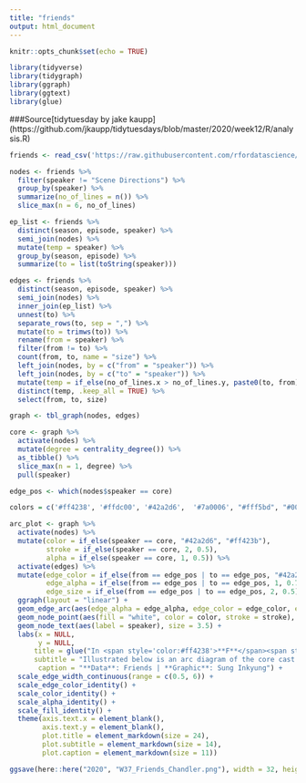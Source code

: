 ```yaml
---
title: "friends"
output: html_document
---
```


```r
knitr::opts_chunk$set(echo = TRUE)
```

```r
library(tidyverse)
library(tidygraph)
library(ggraph)
library(ggtext)
library(glue)
```
###Source[tidytuesday by jake kaupp] (https://github.com/jkaupp/tidytuesdays/blob/master/2020/week12/R/analysis.R)
```r
friends <- read_csv('https://raw.githubusercontent.com/rfordatascience/tidytuesday/master/data/2020/2020-09-08/friends.csv')
```


```r
nodes <- friends %>% 
  filter(speaker != "Scene Directions") %>% 
  group_by(speaker) %>% 
  summarize(no_of_lines = n()) %>% 
  slice_max(n = 6, no_of_lines)
```


```r
ep_list <- friends %>% 
  distinct(season, episode, speaker) %>% 
  semi_join(nodes) %>% 
  mutate(temp = speaker) %>% 
  group_by(season, episode) %>% 
  summarize(to = list(toString(speaker)))
```

```r
edges <- friends %>% 
  distinct(season, episode, speaker) %>% 
  semi_join(nodes) %>% 
  inner_join(ep_list) %>% 
  unnest(to) %>% 
  separate_rows(to, sep = ",") %>% 
  mutate(to = trimws(to)) %>% 
  rename(from = speaker) %>% 
  filter(from != to) %>% 
  count(from, to, name = "size") %>% 
  left_join(nodes, by = c("from" = "speaker")) %>% 
  left_join(nodes, by = c("to" = "speaker")) %>% 
  mutate(temp = if_else(no_of_lines.x > no_of_lines.y, paste0(to, from), paste0(from, to))) %>% 
  distinct(temp, .keep_all = TRUE) %>% 
  select(from, to, size)
```


```r
graph <- tbl_graph(nodes, edges)

core <- graph %>% 
  activate(nodes) %>% 
  mutate(degree = centrality_degree()) %>% 
  as_tibble() %>% 
  slice_max(n = 1, degree) %>% 
  pull(speaker)
```


```r
edge_pos <- which(nodes$speaker == core)
```

```r

colors = c('#ff4238', '#ffdc00', '#42a2d6',  '#7a0006', "#fff5bd", "#00007e")

arc_plot <- graph %>% 
  activate(nodes) %>% 
  mutate(color = if_else(speaker == core, "#42a2d6", "#ff423b"),
         stroke = if_else(speaker == core, 2, 0.5),
         alpha = if_else(speaker == core, 1, 0.5)) %>%
  activate(edges) %>% 
  mutate(edge_color = if_else(from == edge_pos | to == edge_pos, "#42a2d6", "#646881"),
         edge_alpha = if_else(from == edge_pos | to == edge_pos, 1, 0.7),
         edge_size = if_else(from == edge_pos | to == edge_pos, 2, 0.5)) %>% 
  ggraph(layout = "linear") + 
  geom_edge_arc(aes(edge_alpha = edge_alpha, edge_color = edge_color, edge_width = size), show.legend = FALSE) +
  geom_node_point(aes(fill = "white", color = color, stroke = stroke), shape = 21, size = 30) +
  geom_node_text(aes(label = speaker), size = 3.5) +
  labs(x = NULL,
       y = NULL,
      title = glue("In <span style='color:#ff4238'>**F**</span><span style='color:#ffdc00'>**r**</span><span style='color:#42a2d6'>**i**</span><span style='color:#7a0006'>**e**</span><span style='color:#fff5bd'>**n**</span><span style='color:#00007e'></span><span style='color:#ff4238'>**d**</span>**s**</span>, **Chandler Bing** is the Glue Binding The Main 5 Characters Together"),
      subtitle = "Illustrated below is an arc diagram of the core cast of characters in <span style='color:#ff4238'>**F**</span><span style='color:#ffdc00'>**r**</span><span style='color:#42a2d6'>**i**</span><span style='color:#7a0006'>**e**</span><span style='color:#fff5bd'>**n**</span><span style='color:#00007e'></span><span style='color:#ff4238'>**d**</span>**s**</span>. Chandler's importance was determined using degree centrality<br>for the presented characters. The thicker the edge, the more episodes the connected characters appear in together.",
       caption = "**Data**: Friends | **Graphic**: Sung Inkyung") +
  scale_edge_width_continuous(range = c(0.5, 6)) +
  scale_edge_color_identity() +
  scale_color_identity() +
  scale_alpha_identity() +
  scale_fill_identity() +
  theme(axis.text.x = element_blank(),
        axis.text.y = element_blank(),
        plot.title = element_markdown(size = 24),
        plot.subtitle = element_markdown(size = 14),
        plot.caption = element_markdown(size = 11))

ggsave(here::here("2020", "W37_Friends_Chandler.png"), width = 32, height = 19, units = "cm")
       
```

